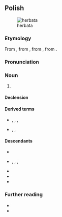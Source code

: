{{also|herbatą}}
==Polish==
{{wp|lang=pl}}
[[Image:Everything Stops for tea.jpg|thumb|herbata]]

===Etymology===
From {{bor|pl|nl|[[herba]] [[thee]]}}, from {{der|pl|NL.|[[herba]] [[thea]]}}, from {{der|pl|ms|teh}}, from {{der|pl|nan|茶|tr=tê}}.

===Pronunciation===
{{pl-p|a=Pl-herbata.ogg}}

===Noun===
{{pl-noun|f|dim=herbatka|aug=herbacina}}

# {{l|en|tea}}

====Declension====
{{pl-decl-noun-f}}

====Derived terms====
* {{q|nouns}} {{l|pl|herbatnik}}, {{l|pl|herbaciarnia}}, {{l|pl|herbatnica}}, {{l|pl|herbaciarka}}
* {{q|adjectives}} {{l|pl|herbaciany}}, {{l|pl|herbatni}}, {{l|pl|herbatowy}}

====Descendants====
* {{desc|bor=1|be|гарба́та}}
* {{desc|bor=1|csb|arbata}}, {{l|csb|rabata}}, {{l|csb|erbata}}, {{l|csb|rebata}}
* {{desc|bor=1|lt|arbata}}
* {{desc|bor=1|sgs|erbeta}}
* {{desc|bor=1|uk|герба́та}}

===Further reading===
* {{R:pl:WSJP}}
* {{R:PWN}}

{{c|pl|Tea}}